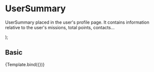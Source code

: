 
<Meta title="Components/Content/UserSummary" component={UserSummary} />

# UserSummary

UserSummary placed in the user's profile page. It contains information relative to the user's missions, total points, contacts...

<Props of={UserSummary} />

  <UserSummary
    username={args.username}
    userImg={args.userImg}
    userColor={args.userColor}
    totalPoints={args.totalPoints}
    level={args.level}
    contactsNumber={args.contactsNumber}
    currentTasks={args.currentTasks}
  />
);

## Basic

<Canvas>
  <Story
    name="Basic"
    args={{
      username: 'Users Name',
      userImg: 'Users profile pic',
      userColor: 'Users color based on their level',
      totalPoints: 'Users total points',
      level: 'Users current level',
      contactsNumber: 'Users total contacts',
      currentTasks: 'Users tasks/missions in progress',
    }}
  >
    {Template.bind({})}
  </Story>
</Canvas>

<ArgsTable of={UserSummary} story="Basic" />
